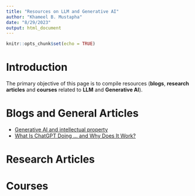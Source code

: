 ```yaml
---
title: "Resources on LLM and Generative AI"
author: "Khameel B. Mustapha"
date: "8/29/2023"
output: html_document
---
```


```r
knitr::opts_chunk$set(echo = TRUE)
```

# Introduction

The primary objective of this page is to compile resources (**blogs**, **research articles** and **courses** related to **LLM** and **Generative AI**). 

# Blogs and General Articles

 - [Generative AI and intellectual property](https://www.ben-evans.com/benedictevans/2023/8/27/generative-ai-ad-intellectual-property)
 - [What Is ChatGPT Doing … and Why Does It Work?](https://writings.stephenwolfram.com/2023/02/what-is-chatgpt-doing-and-why-does-it-work/)

# Research Articles


# Courses

